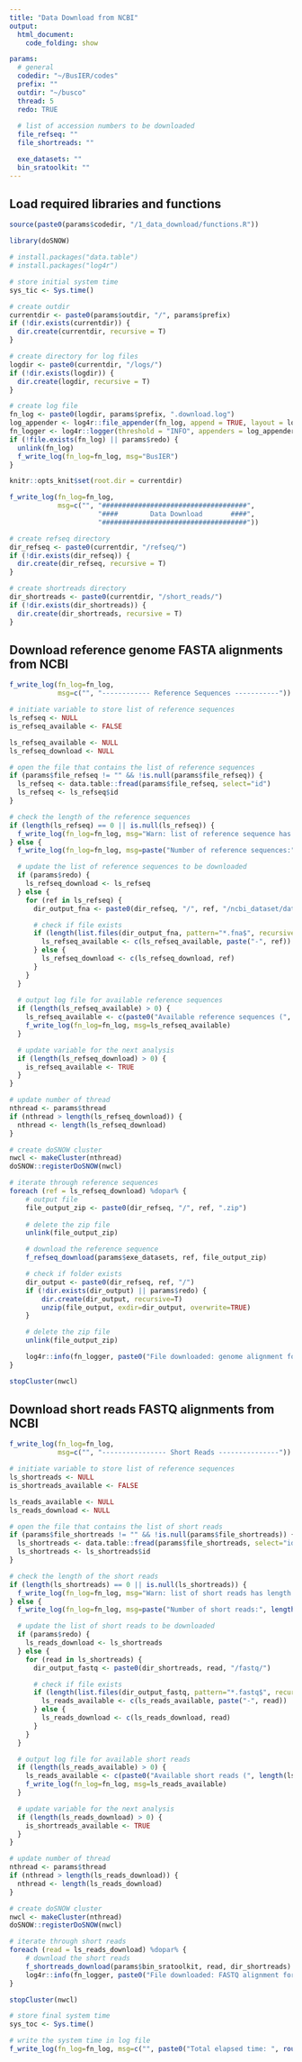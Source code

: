 ```yaml
---
title: "Data Download from NCBI"
output:
  html_document:
    code_folding: show

params:
  # general
  codedir: "~/BusIER/codes"
  prefix: ""
  outdir: "~/busco"
  thread: 5
  redo: TRUE
  
  # list of accession numbers to be downloaded
  file_refseq: ""
  file_shortreads: ""

  exe_datasets: ""
  bin_sratoolkit: ""
---
```


## Load required libraries and functions
```r
source(paste0(params$codedir, "/1_data_download/functions.R"))

library(doSNOW)
```

```r
# install.packages("data.table")
# install.packages("log4r")

# store initial system time
sys_tic <- Sys.time()

# create outdir
currentdir <- paste0(params$outdir, "/", params$prefix)
if (!dir.exists(currentdir)) {
  dir.create(currentdir, recursive = T)
}

# create directory for log files
logdir <- paste0(currentdir, "/logs/")
if (!dir.exists(logdir)) {
  dir.create(logdir, recursive = T)
}

# create log file
fn_log <- paste0(logdir, params$prefix, ".download.log")
log_appender <- log4r::file_appender(fn_log, append = TRUE, layout = log4r::default_log_layout())
fn_logger <- log4r::logger(threshold = "INFO", appenders = log_appender)
if (!file.exists(fn_log) || params$redo) {
  unlink(fn_log)
  f_write_log(fn_log=fn_log, msg="BusIER")
}

knitr::opts_knit$set(root.dir = currentdir)
```

```r
f_write_log(fn_log=fn_log,
            msg=c("", "####################################",
                      "####        Data Download       ####",
                      "####################################"))

# create refseq directory
dir_refseq <- paste0(currentdir, "/refseq/")
if (!dir.exists(dir_refseq)) {
  dir.create(dir_refseq, recursive = T)
}

# create shortreads directory
dir_shortreads <- paste0(currentdir, "/short_reads/")
if (!dir.exists(dir_shortreads)) {
  dir.create(dir_shortreads, recursive = T)
}
```

## Download reference genome FASTA alignments from NCBI
```r
f_write_log(fn_log=fn_log,
            msg=c("", "------------ Reference Sequences -----------"))

# initiate variable to store list of reference sequences
ls_refseq <- NULL
is_refseq_available <- FALSE

ls_refseq_available <- NULL
ls_refseq_download <- NULL

# open the file that contains the list of reference sequences
if (params$file_refseq != "" && !is.null(params$file_refseq)) {
  ls_refseq <- data.table::fread(params$file_refseq, select="id")
  ls_refseq <- ls_refseq$id
}

# check the length of the reference sequences
if (length(ls_refseq) == 0 || is.null(ls_refseq)) {
  f_write_log(fn_log=fn_log, msg="Warn: list of reference sequence has length zero")
} else {
  f_write_log(fn_log=fn_log, msg=paste("Number of reference sequences:", length(ls_refseq)))

  # update the list of reference sequences to be downloaded
  if (params$redo) {
    ls_refseq_download <- ls_refseq
  } else {
    for (ref in ls_refseq) {
      dir_output_fna <- paste0(dir_refseq, "/", ref, "/ncbi_dataset/data/", ref, "/")

      # check if file exists
      if (length(list.files(dir_output_fna, pattern="*.fna$", recursive=F)) > 0) {
        ls_refseq_available <- c(ls_refseq_available, paste("-", ref))
      } else {
        ls_refseq_download <- c(ls_refseq_download, ref)
      }
    }
  }
  
  # output log file for available reference sequences
  if (length(ls_refseq_available) > 0) {
    ls_refseq_available <- c(paste0("Available reference sequences (", length(ls_refseq_available), "/", length(ls_refseq), ")"), ls_refseq_available, "")
    f_write_log(fn_log=fn_log, msg=ls_refseq_available)
  }

  # update variable for the next analysis
  if (length(ls_refseq_download) > 0) {
    is_refseq_available <- TRUE
  }
}
```

```r
# update number of thread
nthread <- params$thread
if (nthread > length(ls_refseq_download)) {
  nthread <- length(ls_refseq_download)
}

# create doSNOW cluster
nwcl <- makeCluster(nthread)
doSNOW::registerDoSNOW(nwcl)

# iterate through reference sequences
foreach (ref = ls_refseq_download) %dopar% {
    # output file
    file_output_zip <- paste0(dir_refseq, "/", ref, ".zip")
    
    # delete the zip file
    unlink(file_output_zip)

    # download the reference sequence
    f_refseq_download(params$exe_datasets, ref, file_output_zip)

    # check if folder exists
    dir_output <- paste0(dir_refseq, ref, "/")
    if (!dir.exists(dir_output) || params$redo) {
        dir.create(dir_output, recursive=T)
        unzip(file_output, exdir=dir_output, overwrite=TRUE)
    }

    # delete the zip file
    unlink(file_output_zip)

    log4r::info(fn_logger, paste0("File downloaded: genome alignment for ", ref, "."))
}

stopCluster(nwcl)
```
## Download short reads FASTQ alignments from NCBI
```r
f_write_log(fn_log=fn_log,
            msg=c("", "---------------- Short Reads ---------------"))

# initiate variable to store list of reference sequences
ls_shortreads <- NULL
is_shortreads_available <- FALSE

ls_reads_available <- NULL
ls_reads_download <- NULL

# open the file that contains the list of short reads
if (params$file_shortreads != "" && !is.null(params$file_shortreads)) {
  ls_shortreads <- data.table::fread(params$file_shortreads, select="id")
  ls_shortreads <- ls_shortreads$id
}

# check the length of the short reads
if (length(ls_shortreads) == 0 || is.null(ls_shortreads)) {
  f_write_log(fn_log=fn_log, msg="Warn: list of short reads has length zero")
} else {
  f_write_log(fn_log=fn_log, msg=paste("Number of short reads:", length(ls_shortreads)))

  # update the list of short reads to be downloaded
  if (params$redo) {
    ls_reads_download <- ls_shortreads
  } else {
    for (read in ls_shortreads) {
      dir_output_fastq <- paste0(dir_shortreads, read, "/fastq/")

      # check if file exists
      if (length(list.files(dir_output_fastq, pattern="*.fastq$", recursive=F)) > 0) {
        ls_reads_available <- c(ls_reads_available, paste("-", read))
      } else {
        ls_reads_download <- c(ls_reads_download, read)
      }
    }
  }

  # output log file for available short reads
  if (length(ls_reads_available) > 0) {
    ls_reads_available <- c(paste0("Available short reads (", length(ls_reads_available), "/", length(ls_shortreads), ")"), ls_reads_available, "")
    f_write_log(fn_log=fn_log, msg=ls_reads_available)
  }

  # update variable for the next analysis
  if (length(ls_reads_download) > 0) {
    is_shortreads_available <- TRUE
  }
}
```

```r
# update number of thread
nthread <- params$thread
if (nthread > length(ls_reads_download)) {
  nthread <- length(ls_reads_download)
}

# create doSNOW cluster
nwcl <- makeCluster(nthread)
doSNOW::registerDoSNOW(nwcl)

# iterate through short reads
foreach (read = ls_reads_download) %dopar% {
    # download the short reads
    f_shortreads_download(params$bin_sratoolkit, read, dir_shortreads)
    log4r::info(fn_logger, paste0("File downloaded: FASTQ alignment for ", read, "."))
}

stopCluster(nwcl)
```

```r
# store final system time
sys_toc <- Sys.time()

# write the system time in log file
f_write_log(fn_log=fn_log, msg=c("", paste0("Total elapsed time: ", round(as.numeric(difftime(sys_toc, sys_tic, units = "mins")), 3), " mins")))
```